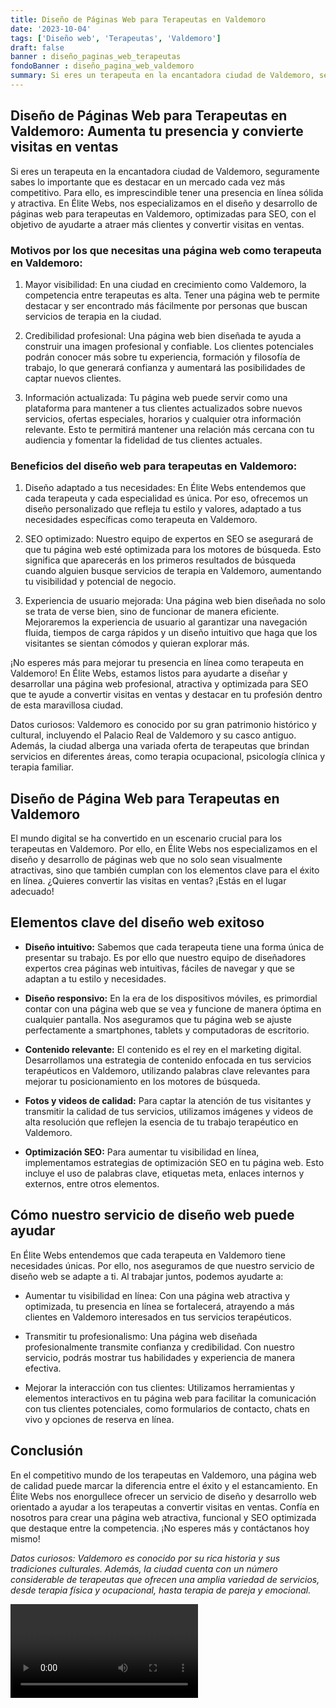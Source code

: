 ```yaml
---
title: Diseño de Páginas Web para Terapeutas en Valdemoro
date: '2023-10-04'
tags: ['Diseño web', 'Terapeutas', 'Valdemoro']
draft: false
banner : diseño_paginas_web_terapeutas
fondoBanner : diseño_pagina_web_valdemoro
summary: Si eres un terapeuta en la encantadora ciudad de Valdemoro, seguramente sabes lo importante que es destacar en un mercado cada vez más competitivo. Para ello, es imprescindible tener una presencia en línea sólida y atractiva. En Élite Webs, nos especializamos en el diseño y desarrollo de páginas web para terapeutas en Valdemoro, optimizadas para SEO, con el objetivo de ayudarte a atraer más clientes y convertir visitas en ventas.
---
```


## Diseño de Páginas Web para Terapeutas en Valdemoro: Aumenta tu presencia y convierte visitas en ventas

Si eres un terapeuta en la encantadora ciudad de Valdemoro, seguramente sabes lo importante que es destacar en un mercado cada vez más competitivo. Para ello, es imprescindible tener una presencia en línea sólida y atractiva. En Élite Webs, nos especializamos en el diseño y desarrollo de páginas web para terapeutas en Valdemoro, optimizadas para SEO, con el objetivo de ayudarte a atraer más clientes y convertir visitas en ventas.

### Motivos por los que necesitas una página web como terapeuta en Valdemoro:

1. Mayor visibilidad: En una ciudad en crecimiento como Valdemoro, la competencia entre terapeutas es alta. Tener una página web te permite destacar y ser encontrado más fácilmente por personas que buscan servicios de terapia en la ciudad.

2. Credibilidad profesional: Una página web bien diseñada te ayuda a construir una imagen profesional y confiable. Los clientes potenciales podrán conocer más sobre tu experiencia, formación y filosofía de trabajo, lo que generará confianza y aumentará las posibilidades de captar nuevos clientes.

3. Información actualizada: Tu página web puede servir como una plataforma para mantener a tus clientes actualizados sobre nuevos servicios, ofertas especiales, horarios y cualquier otra información relevante. Esto te permitirá mantener una relación más cercana con tu audiencia y fomentar la fidelidad de tus clientes actuales.

### Beneficios del diseño web para terapeutas en Valdemoro:

1. Diseño adaptado a tus necesidades: En Élite Webs entendemos que cada terapeuta y cada especialidad es única. Por eso, ofrecemos un diseño personalizado que refleja tu estilo y valores, adaptado a tus necesidades específicas como terapeuta en Valdemoro.

2. SEO optimizado: Nuestro equipo de expertos en SEO se asegurará de que tu página web esté optimizada para los motores de búsqueda. Esto significa que aparecerás en los primeros resultados de búsqueda cuando alguien busque servicios de terapia en Valdemoro, aumentando tu visibilidad y potencial de negocio.

3. Experiencia de usuario mejorada: Una página web bien diseñada no solo se trata de verse bien, sino de funcionar de manera eficiente. Mejoraremos la experiencia de usuario al garantizar una navegación fluida, tiempos de carga rápidos y un diseño intuitivo que haga que los visitantes se sientan cómodos y quieran explorar más.

¡No esperes más para mejorar tu presencia en línea como terapeuta en Valdemoro! En Élite Webs, estamos listos para ayudarte a diseñar y desarrollar una página web profesional, atractiva y optimizada para SEO que te ayude a convertir visitas en ventas y destacar en tu profesión dentro de esta maravillosa ciudad.

Datos curiosos: Valdemoro es conocido por su gran patrimonio histórico y cultural, incluyendo el Palacio Real de Valdemoro y su casco antiguo. Además, la ciudad alberga una variada oferta de terapeutas que brindan servicios en diferentes áreas, como terapia ocupacional, psicología clínica y terapia familiar.

<GifSeo />

<Cta />

## Diseño de Página Web para Terapeutas en Valdemoro

El mundo digital se ha convertido en un escenario crucial para los terapeutas en Valdemoro. Por ello, en Élite Webs nos especializamos en el diseño y desarrollo de páginas web que no solo sean visualmente atractivas, sino que también cumplan con los elementos clave para el éxito en línea. ¿Quieres convertir las visitas en ventas? ¡Estás en el lugar adecuado!

## Elementos clave del diseño web exitoso

- **Diseño intuitivo:** Sabemos que cada terapeuta tiene una forma única de presentar su trabajo. Es por ello que nuestro equipo de diseñadores expertos crea páginas web intuitivas, fáciles de navegar y que se adaptan a tu estilo y necesidades.

- **Diseño responsivo:** En la era de los dispositivos móviles, es primordial contar con una página web que se vea y funcione de manera óptima en cualquier pantalla. Nos aseguramos que tu página web se ajuste perfectamente a smartphones, tablets y computadoras de escritorio.

- **Contenido relevante:** El contenido es el rey en el marketing digital. Desarrollamos una estrategia de contenido enfocada en tus servicios terapéuticos en Valdemoro, utilizando palabras clave relevantes para mejorar tu posicionamiento en los motores de búsqueda.

- **Fotos y videos de calidad:** Para captar la atención de tus visitantes y transmitir la calidad de tus servicios, utilizamos imágenes y videos de alta resolución que reflejen la esencia de tu trabajo terapéutico en Valdemoro.

- **Optimización SEO:** Para aumentar tu visibilidad en línea, implementamos estrategias de optimización SEO en tu página web. Esto incluye el uso de palabras clave, etiquetas meta, enlaces internos y externos, entre otros elementos.

## Cómo nuestro servicio de diseño web puede ayudar

En Élite Webs entendemos que cada terapeuta en Valdemoro tiene necesidades únicas. Por ello, nos aseguramos de que nuestro servicio de diseño web se adapte a ti. Al trabajar juntos, podemos ayudarte a:

- Aumentar tu visibilidad en línea: Con una página web atractiva y optimizada, tu presencia en línea se fortalecerá, atrayendo a más clientes en Valdemoro interesados en tus servicios terapéuticos.

- Transmitir tu profesionalismo: Una página web diseñada profesionalmente transmite confianza y credibilidad. Con nuestro servicio, podrás mostrar tus habilidades y experiencia de manera efectiva.

- Mejorar la interacción con tus clientes: Utilizamos herramientas y elementos interactivos en tu página web para facilitar la comunicación con tus clientes potenciales, como formularios de contacto, chats en vivo y opciones de reserva en línea.

## Conclusión

En el competitivo mundo de los terapeutas en Valdemoro, una página web de calidad puede marcar la diferencia entre el éxito y el estancamiento. En Élite Webs nos enorgullece ofrecer un servicio de diseño y desarrollo web orientado a ayudar a los terapeutas a convertir visitas en ventas. Confía en nosotros para crear una página web atractiva, funcional y SEO optimizada que destaque entre la competencia. ¡No esperes más y contáctanos hoy mismo!

*Datos curiosos: Valdemoro es conocido por su rica historia y sus tradiciones culturales. Además, la ciudad cuenta con un número considerable de terapeutas que ofrecen una amplia variedad de servicios, desde terapia física y ocupacional, hasta terapia de pareja y emocional.*

<Video />

<CtaBot job='Terapeutas' city='Valdemoro'/>

<Gmaps query='Valdemoro+españa+maps' />